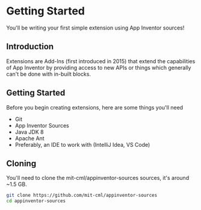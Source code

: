 # Getting Started

You'll be writing your first simple extension using App Inventor sources!

## Introduction

Extensions are Add-Ins (first introduced in 2015) that extend the capabilities of App Inventor by providing access to new APIs or things which generally can't be done with in-built blocks.

## Getting Started

Before you begin creating extensions, here are some things you'll need

- Git
- App Inventor Sources
- Java JDK 8
- Apache Ant
- Preferably, an IDE to work with (IntelliJ Idea, VS Code)

## Cloning

You'll need to clone the mit-cml/appinventor-sources sources, it's around ~1.5 GB.

```bash
git clone https://github.com/mit-cml/appinventor-sources
cd appinventor-sources
```